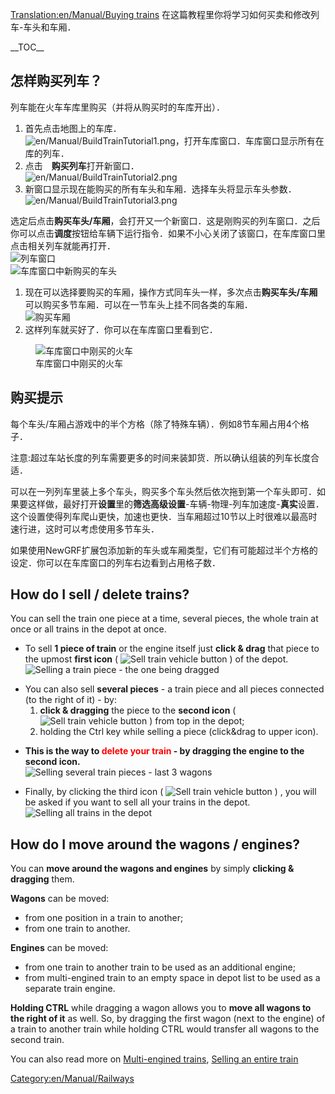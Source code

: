 [[Translation:en/Manual/Buying trains]]
{{zh/Manual/Tutorial/教程}}
在这篇教程里你将学习如何买卖和修改列车-车头和车厢．

__TOC__ 
==怎样购买列车？==
列车能在火车车库里购买（并将从购买时的车库开出）．
#首先点击地图上的车库．<br/>[[File:en/Manual/BuildTrainTutorial1.png|none|frame]]，打开车库窗口．车库窗口显示所有在库的列车．
#点击　'''购买列车'''打开新窗口．<br/>[[File:en/Manual/BuildTrainTutorial2.png|none|frame]]
#新窗口显示现在能购买的所有车头和车厢．选择车头将显示车头参数．[[File:en/Manual/BuildTrainTutorial3.png|none|frame]]<br/>
选定后点击'''购买车头/车厢'''，会打开又一个新窗口．这是刚购买的列车窗口．之后你可以点击'''调度'''按钮给车辆下运行指令．如果不小心关闭了该窗口，在车库窗口里点击相关列车就能再打开．<br/>
[[File:en/Manual/BuildTrainTutorial5.png|none|frame|列车窗口]]
<br/>[[File:en/Manual/BuildTrainTutorial4.png|none|frame|车库窗口中新购买的车头]]
#现在可以选择要购买的车厢，操作方式同车头一样，多次点击'''购买车头/车厢'''可以购买多节车厢．可以在一节车头上挂不同各类的车厢．<br/>[[File:en/Manual/BuildTrainTutorial6.png|none|frame|购买车厢]]
#这样列车就买好了．你可以在车库窗口里看到它．<br/>
[[File:en/Manual/BuildTrainTutorial7.png|none|frame|车库窗口中刚买的火车]]

==购买提示==
每个车头/车厢占游戏中的半个方格（除了特殊车辆）．例如8节车厢占用4个格子．

注意:超过车站长度的列车需要更多的时间来装卸货．所以确认组装的列车长度合适．

可以在一列列车里装上多个车头，购买多个车头然后依次拖到第一个车头即可．如果要这样做，最好打开'''设置'''里的'''筛选高级设置'''-车辆-物理-列车加速度-'''真实'''设置．这个设置使得列车爬山更快，加速也更快．当车厢超过10节以上时很难以最高时速行进，这时可以考虑使用多节车头．

如果使用NewGRF扩展包添加新的车头或车厢类型，它们有可能超过半个方格的设定．你可以在车库窗口的列车右边看到占用格子数．

==How do I sell / delete trains?==
You can sell the train one piece at a time, several pieces, the whole train at once or all trains in the depot at once.

* To sell '''1 piece of train''' or the engine itself just '''click & drag''' that piece to the upmost '''first icon''' ( [[File:en/Manual/SellTrainVehicle.png|Sell train vehicle button]] ) of the depot.<br/>[[File:en/Manual/BuildTrainTutorial9.png|none|frame|Selling a train piece - the one being dragged]]

* You can also sell '''several pieces''' - a train piece and all pieces connected (to the right of it) - by:
*# '''click & dragging''' the piece to the '''second icon''' ( [[File:en/Manual/SellEntireTrain.png|Sell train vehicle button]] ) from top in the depot;
*# holding the Ctrl key while selling a piece (click&drag to upper icon).

* '''This is the way to <font color='red'>delete your train</font> - by dragging the engine to the second icon.'''<br/>[[File:en/Manual/BuildTrainTutorial10.png|none|frame|Selling several train pieces - last 3 wagons]]

* Finally, by clicking the third icon ( [[File:en/Manual/SellAllTrains.png|Sell train vehicle button]] ) , you will be asked if you want to sell all your trains in the depot.<br/>[[File:en/Manual/BuildTrainTutorial11.png|none|frame|Selling all trains in the depot]]

==How do I move around the wagons / engines?==

You can '''move around the wagons and engines''' by simply '''clicking & dragging''' them.

'''Wagons''' can be moved:
* from one position in a train to another;
* from one train to another.
'''Engines''' can be moved:
* from one train to another train to be used as an additional engine;
* from multi-engined train to an empty space in depot list to be used as a separate train engine.

'''Holding CTRL''' while dragging a wagon allows you to '''move all wagons to the right of it''' as well. So, by dragging the first wagon (next to the engine) of a train to another train while holding CTRL would transfer all wagons to the second train.

You can also read more on [[en/Archive/Manual/Multiheaded trains|Multi-engined trains]], [[en/Manual/Sell entire train|Selling an entire train]]

[[Category:en/Manual/Railways]]
